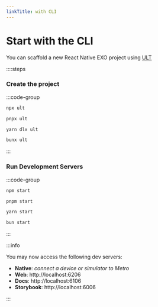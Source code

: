```yaml
---
linkTitle: with CLI
---
```


# Start with the CLI

You can scaffold a new React Native EXO project using [ULT](https://ult.dev)

::::steps

### Create the project

:::code-group

```bash [npm]
npx ult
```

```bash [pnpm]
pnpx ult
```

```bash [yarn]
yarn dlx ult
```

```bash [bun]
bunx ult
```

:::

### Run Development Servers

:::code-group

```bash [npm]
npm start
```

```bash [pnpm]
pnpm start
```

```bash [yarn]
yarn start
```

```bash [bun]
bun start
```

:::

:::info

You may now access the following dev servers:
- **Native**: *connect a device or simulator to Metro*
- **Web**: http://localhost:6206
- **Docs**: http://localhost:6106
- **Storybook**: http://localhost:6006

:::
